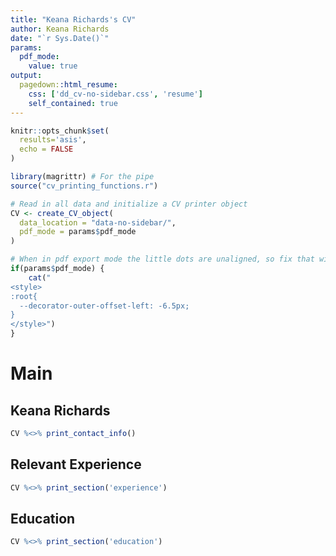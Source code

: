 ```yaml
---
title: "Keana Richards's CV"
author: Keana Richards
date: "`r Sys.Date()`"
params:
  pdf_mode:
    value: true
output:
  pagedown::html_resume:
    css: ['dd_cv-no-sidebar.css', 'resume']
    self_contained: true
---
```

```r
knitr::opts_chunk$set(
  results='asis', 
  echo = FALSE
)

library(magrittr) # For the pipe
source("cv_printing_functions.r")

# Read in all data and initialize a CV printer object
CV <- create_CV_object(
  data_location = "data-no-sidebar/",  
  pdf_mode = params$pdf_mode
)

```

```r
# When in pdf export mode the little dots are unaligned, so fix that with some conditional CSS.
if(params$pdf_mode) {
    cat("
<style>
:root{
  --decorator-outer-offset-left: -6.5px;
}
</style>")
}
```


Main
================================================================================

Keana Richards {#title}
--------------------------------------------------------------------------------
```r
CV %<>% print_contact_info()
```

Relevant Experience {data-icon=laptop}
--------------------------------------------------------------------------------

```r
CV %<>% print_section('experience')

```

Education {data-icon=graduation-cap data-concise=true}
--------------------------------------------------------------------------------

```r
CV %<>% print_section('education')
```


